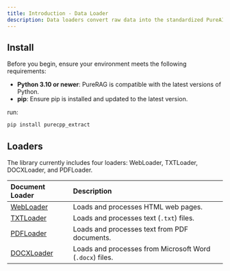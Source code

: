 ```yaml
---
title: Introduction - Data Loader
description: Data loaders convert raw data into the standardized PureAI format, ensuring consistency across different data sources. Each loader follows a unified structure, offering a consistent set of methods and a seamless usage experience.
---
```


## Install

Before you begin, ensure your environment meets the following requirements:

  - **Python 3.10 or newer**: PureRAG is compatible with the latest versions of Python.
  - **pip**: Ensure pip is installed and updated to the latest version.

run:
```bash
pip install purecpp_extract
```

## Loaders
The library currently includes four loaders: WebLoader, TXTLoader, DOCXLoader, and PDFLoader.

| Document Loader | Description |
|:---             |:---         |
| [WebLoader](webloader)   | Loads and processes HTML web pages. |
| [TXTLoader](txtloader)   | Loads and processes text (`.txt`) files. |
| [PDFLoader](pdfloader)   | Loads and processes text from PDF documents. |
| [DOCXLoader](docxlaoder) | Loads and processes from Microsoft Word (`.docx`) files. |


